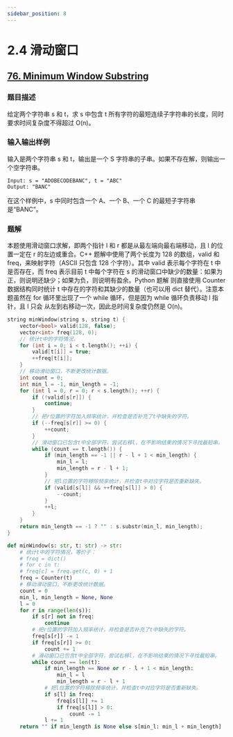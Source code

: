 ```yaml
---
sidebar_position: 8
---
```


# 2.4 滑动窗口

## [76. Minimum Window Substring](https://leetcode.com/problems/minimum-window-substring/)

### 题目描述

给定两个字符串 s 和 t，求 s 中包含 t 所有字符的最短连续子字符串的长度，同时要求时间复杂度不得超过 O(n)。

### 输入输出样例

输入是两个字符串 s 和 t，输出是一个 S 字符串的子串。如果不存在解，则输出一个空字符串。

```
Input: s = "ADOBECODEBANC", t = "ABC"
Output: "BANC"
```

在这个样例中，s 中同时包含一个 A、一个 B、一个 C 的最短子字符串是“BANC”。

### 题解

本题使用滑动窗口求解，即两个指针 l 和 r 都是从最左端向最右端移动，且 l 的位置一定在 r 的左边或重合。C++ 题解中使用了两个长度为 128 的数组，valid 和 freq，来映射字符（ASCII
只包含 128 个字符）。其中 valid 表示每个字符在 t 中是否存在，而 freq 表示目前 t 中每个字符在 s 的滑动窗口中缺少的数量：如果为正，则说明还缺少；如果为负，则说明有盈余。Python 题解
则直接使用 Counter 数据结构同时统计 t 中存在的字符和其缺少的数量（也可以用 dict 替代）。注意本题虽然在 for 循环里出现了一个 while 循环，但是因为 while 循环负责移动 l 指针，且 l 只会
从左到右移动一次，因此总时间复杂度仍然是 O(n)。

<Tabs>
<TabItem value="cpp" label="C++">

```cpp
string minWindow(string s, string t) {
    vector<bool> valid(128, false);
    vector<int> freq(128, 0);
    // 统计t中的字符情况。
    for (int i = 0; i < t.length(); ++i) {
        valid[t[i]] = true;
        ++freq[t[i]];
    }
    // 移动滑动窗口，不断更改统计数据。
    int count = 0;
    int min_l = -1, min_length = -1;
    for (int l = 0, r = 0; r < s.length(); ++r) {
        if (!valid[s[r]]) {
            continue;
        }
        // 把r位置的字符加入频率统计，并检查是否补充了t中缺失的字符。
        if (--freq[s[r]] >= 0) {
            ++count;
        }
        // 滑动窗口已包含t中全部字符，尝试右移l，在不影响结果的情况下寻找最短串。
        while (count == t.length()) {
            if (min_length == -1 || r - l + 1 < min_length) {
                min_l = l;
                min_length = r - l + 1;
            }
            // 把l位置的字符移除频率统计，并检查t中对应字符是否重新缺失。
            if (valid[s[l]] && ++freq[s[l]] > 0) {
                --count;
            }
            ++l;
        }
    }
    return min_length == -1 ? "" : s.substr(min_l, min_length);
}
```

</TabItem>
<TabItem value="py" label="Python">

```py
def minWindow(s: str, t: str) -> str:
    # 统计t中的字符情况，等价于：
    # freq = dict()
    # for c in t:
    # freq[c] = freq.get(c, 0) + 1
    freq = Counter(t)
    # 移动滑动窗口，不断更改统计数据。
    count = 0
    min_l, min_length = None, None
    l = 0
    for r in range(len(s)):
        if s[r] not in freq:
            continue
        # 把r位置的字符加入频率统计，并检查是否补充了t中缺失的字符。
        freq[s[r]] -= 1
        if freq[s[r]] >= 0:
            count += 1
        # 滑动窗口已包含t中全部字符，尝试右移l，在不影响结果的情况下寻找最短串。
        while count == len(t):
            if min_length == None or r - l + 1 < min_length:
                min_l = l
                min_length = r - l + 1
            # 把l位置的字符移除频率统计，并检查t中对应字符是否重新缺失。
            if s[l] in freq:
                freq[s[l]] += 1
                if freq[s[l]] > 0:
                    count -= 1
            l += 1
    return "" if min_length is None else s[min_l: min_l + min_length]
```

</TabItem>

</Tabs>